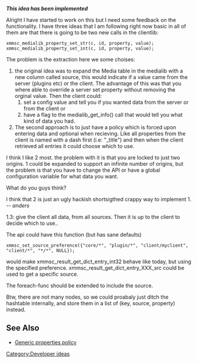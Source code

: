 '''''This idea has been implemented'''''

Alright I have started to work on this but I need some feedback on the functionality. I have three ideas that I am following right now basic in all of them are that there is going to be two new calls in the clientlib:

 xmmsc_medialib_property_set_str(c, id, property, value);
 xmmsc_medialib_property_set_int(c, id, property, value);

The problem is the extraction here we some choises:

# the original idea was to expand the Media table in the medialib with a new column called source, this would indicate if a value came from the server (plugins etc) or the client. The advantage of this was that you where able to override a server set property without removing the orginal value. Then the client could: 
##set a config value and tell you if you wanted data from the server or from the client or
## have a flag to the medialib_get_info() call that would tell you what kind of data you had. 
# The second approach is to just have a policy which is forced upon entering data and optional when recieving. Like all properties from the client is named with a dash first (i.e: "_title") and then when the client retrieved all entries it could choose which to use.

I think I like 2 most. the problem with it is that you are locked to just two origins. 1 could be expanded to support an infinite number of origins, but the problem is that you have to change the API or have a global configuration variable for what data you want.

What do you guys think?

I think that 2 is just an ugly hackish shortsigthed crappy way to implement 1. -- <i>anders</i>


1.3: give the client all data, from all sources. Then it is up to the client to decide which to use..

The api could have this function (but has sane defaults)
 xmmsc_set_source_preference({"core/*", "plugin/*", "client/myclient", "client/*", "*/*", NULL});

would make xmmsc_result_get_dict_entry_int32 behave like today, but using the specified preference. xmmsc_result_get_dict_entry_XXX_src could be used to get a specific source.

The foreach-func should be extended to include the source.

Btw, there are not many nodes, so we could proabaly just ditch the hashtable internally, and store them in a list of (key, source, property) instead.

== See Also ==
* [[Generic properties policy]]

[[Category:Developer ideas]]